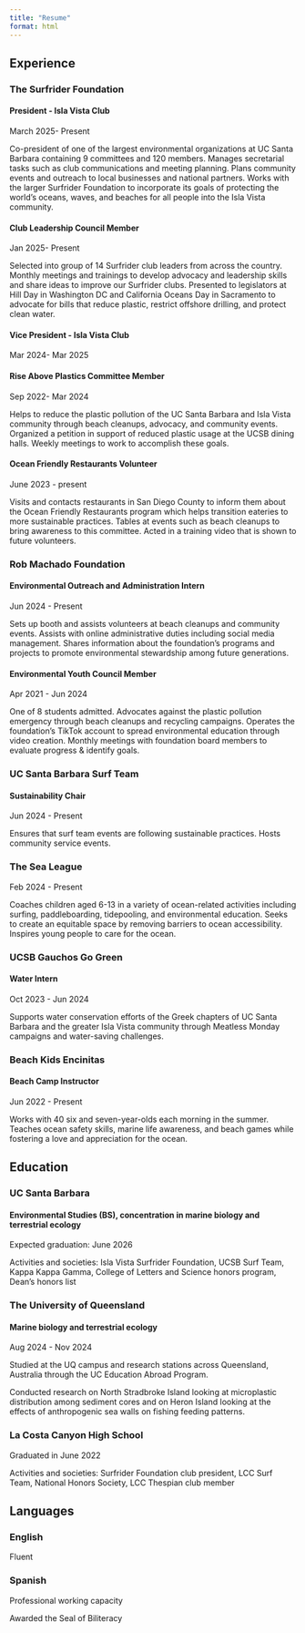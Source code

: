 ```yaml
---
title: "Resume"
format: html
---
```


## Experience

### The Surfrider Foundation

#### President - Isla Vista Club

March 2025- Present<br>

Co-president of one of the largest environmental organizations at UC Santa Barbara containing 9 committees and 120 members. Manages secretarial tasks such as club communications and meeting planning. Plans community events and outreach to local businesses and national partners. Works with the larger Surfrider Foundation to incorporate its goals of protecting the world's oceans, waves, and beaches for all people into the Isla Vista community.

#### Club Leadership Council Member

Jan 2025- Present<br>

Selected into group of 14 Surfrider club leaders from across the country. Monthly meetings and trainings to develop advocacy and leadership skills and share ideas to improve our Surfrider clubs. Presented to legislators at Hill Day in Washington DC and California Oceans Day in Sacramento to advocate for bills that reduce plastic, restrict offshore drilling, and protect clean water.

#### Vice President - Isla Vista Club

Mar 2024- Mar 2025

#### Rise Above Plastics Committee Member

Sep 2022- Mar 2024<br>

Helps to reduce the plastic pollution of the UC Santa Barbara and Isla Vista community through beach cleanups, advocacy, and community events. Organized a petition in support of reduced plastic usage at the UCSB dining halls. Weekly meetings to work to accomplish these goals.

#### Ocean Friendly Restaurants Volunteer

June 2023 - present

Visits and contacts restaurants in San Diego County to inform them about the Ocean Friendly Restaurants program which helps transition eateries to more sustainable practices. Tables at events such as beach cleanups to bring awareness to this committee. Acted in a training video that is shown to future volunteers.

### Rob Machado Foundation

#### Environmental Outreach and Administration Intern

Jun 2024 - Present<br>

Sets up booth and assists volunteers at beach cleanups and community events. Assists with online administrative duties including social media management. Shares information about the foundation's programs and projects to promote environmental stewardship among future generations.

#### Environmental Youth Council Member

Apr 2021 - Jun 2024<br>

One of 8 students admitted. Advocates against the plastic pollution emergency through beach cleanups and recycling campaigns. Operates the foundation’s TikTok account to spread environmental education through video creation. Monthly meetings with foundation board members to evaluate progress & identify goals.

### UC Santa Barbara Surf Team

#### Sustainability Chair

Jun 2024 - Present<br>

Ensures that surf team events are following sustainable practices. Hosts community service events.

### The Sea League

Feb 2024 - Present<br>

Coaches children aged 6-13 in a variety of ocean-related activities including surfing, paddleboarding, tidepooling, and environmental education. Seeks to create an equitable space by removing barriers to ocean accessibility. Inspires young people to care for the ocean.

### UCSB Gauchos Go Green

#### Water Intern

Oct 2023 - Jun 2024<br>

Supports water conservation efforts of the Greek chapters of UC Santa Barbara and the greater Isla Vista community through Meatless Monday campaigns and water-saving challenges.

### Beach Kids Encinitas

#### Beach Camp Instructor

Jun 2022 - Present<br>

Works with 40 six and seven-year-olds each morning in the summer. Teaches ocean safety skills, marine life awareness, and beach games while fostering a love and appreciation for the ocean.

## Education

### UC Santa Barbara

#### Environmental Studies (BS), concentration in marine biology and terrestrial ecology

Expected graduation: June 2026<br>

Activities and societies: Isla Vista Surfrider Foundation, UCSB Surf Team, Kappa Kappa Gamma, College of Letters and Science honors program, Dean's honors list

### The University of Queensland

#### Marine biology and terrestrial ecology

Aug 2024 - Nov 2024<br>

Studied at the UQ campus and research stations across Queensland, Australia through the UC Education Abroad Program. <br>

Conducted research on North Stradbroke Island looking at microplastic distribution among sediment cores and on Heron Island looking at the effects of anthropogenic sea walls on fishing feeding patterns.

### La Costa Canyon High School

Graduated in June 2022<br>

Activities and societies: Surfrider Foundation club president, LCC Surf Team, National Honors Society, LCC Thespian club member

## Languages

### English

Fluent

### Spanish

Professional working capacity<br>

Awarded the Seal of Biliteracy
